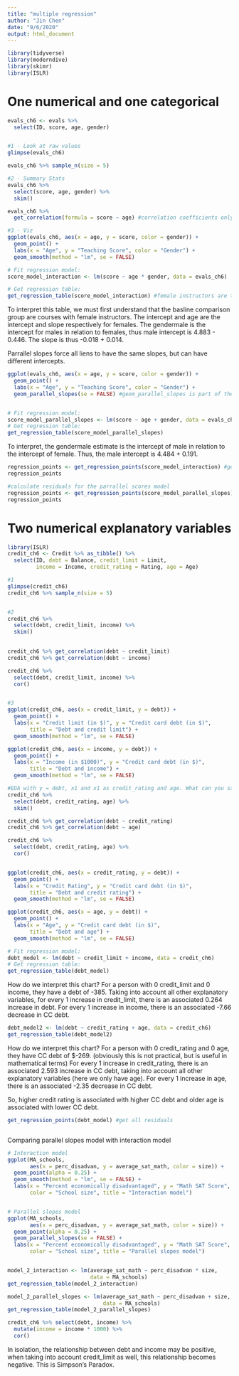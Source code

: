 ```yaml
---
title: "multiple regression"
author: "Jin Chen"
date: "9/6/2020"
output: html_document
---
```


```r
library(tidyverse)
library(moderndive)
library(skimr)
library(ISLR)

```

# One numerical and one categorical

```r
evals_ch6 <- evals %>%
  select(ID, score, age, gender)


#1 - Look at raw values
glimpse(evals_ch6)

evals_ch6 %>% sample_n(size = 5)

#2 - Summary Stats
evals_ch6 %>% 
  select(score, age, gender) %>% 
  skim()

evals_ch6 %>% 
  get_correlation(formula = score ~ age) #correlation coefficients only exist between numerical variables.

#3 - Viz
ggplot(evals_ch6, aes(x = age, y = score, color = gender)) +
  geom_point() +
  labs(x = "Age", y = "Teaching Score", color = "Gender") +
  geom_smooth(method = "lm", se = FALSE)
```

```r
# Fit regression model:
score_model_interaction <- lm(score ~ age * gender, data = evals_ch6)

# Get regression table:
get_regression_table(score_model_interaction) #female instructors are the baseline for comparison, because alphabetically comes before male
```
To interpret this table, we must first understand that the basline comparison group are courses with female instructors. The intercept and age are the intercept and slope respectively for females. The gendermale is the intercept for males in relation to females, thus male intercept is 4.883 - 0.446. The slope is thus -0.018 + 0.014. 


Parrallel slopes force all liens to have the same slopes, but can have different intercepts.
```r
ggplot(evals_ch6, aes(x = age, y = score, color = gender)) +
  geom_point() +
  labs(x = "Age", y = "Teaching Score", color = "Gender") +
  geom_parallel_slopes(se = FALSE) #geom_parallel_slopes is part of the moderndive package


# Fit regression model:
score_model_parallel_slopes <- lm(score ~ age + gender, data = evals_ch6) #notice we now use age + gender, not age * gender
# Get regression table:
get_regression_table(score_model_parallel_slopes)

```

To interpret, the gendermale estimate is the intercept of male in relation to the intercept of female. Thus, the male intercept is 4.484 + 0.191.

```r
regression_points <- get_regression_points(score_model_interaction) #get_regression_points quickly calculates all residuals
regression_points


```

```r
#calculate residuals for the parrallel scores model
regression_points <- get_regression_points(score_model_parallel_slopes) #get_regression_points quickly calculates all residuals
regression_points

```
# Two numerical explanatory variables

```r
library(ISLR)
credit_ch6 <- Credit %>% as_tibble() %>% 
  select(ID, debt = Balance, credit_limit = Limit, 
         income = Income, credit_rating = Rating, age = Age)

#1
glimpse(credit_ch6)
credit_ch6 %>% sample_n(size = 5)


#2
credit_ch6 %>% 
  select(debt, credit_limit, income) %>% 
  skim()
  

credit_ch6 %>% get_correlation(debt ~ credit_limit)
credit_ch6 %>% get_correlation(debt ~ income)

credit_ch6 %>% 
  select(debt, credit_limit, income) %>% 
  cor()


#3
ggplot(credit_ch6, aes(x = credit_limit, y = debt)) +
  geom_point() +
  labs(x = "Credit limit (in $)", y = "Credit card debt (in $)", 
       title = "Debt and credit limit") +
  geom_smooth(method = "lm", se = FALSE)

ggplot(credit_ch6, aes(x = income, y = debt)) +
  geom_point() +
  labs(x = "Income (in $1000)", y = "Credit card debt (in $)", 
       title = "Debt and income") +
  geom_smooth(method = "lm", se = FALSE)

```

```r
#EDA with y = debt, x1 and x1 as credit_rating and age. What can you say about the relationships?
credit_ch6 %>% 
  select(debt, credit_rating, age) %>% 
  skim()

credit_ch6 %>% get_correlation(debt ~ credit_rating)
credit_ch6 %>% get_correlation(debt ~ age)

credit_ch6 %>% 
  select(debt, credit_rating, age) %>% 
  cor()


ggplot(credit_ch6, aes(x = credit_rating, y = debt)) +
  geom_point() +
  labs(x = "Credit Rating", y = "Credit card debt (in $)", 
       title = "Debt and credit rating") +
  geom_smooth(method = "lm", se = FALSE)

ggplot(credit_ch6, aes(x = age, y = debt)) +
  geom_point() +
  labs(x = "Age", y = "Credit card debt (in $)", 
       title = "Debt and age") +
  geom_smooth(method = "lm", se = FALSE)

```

```r
# Fit regression model:
debt_model <- lm(debt ~ credit_limit + income, data = credit_ch6)
# Get regression table:
get_regression_table(debt_model)


```

How do we interpret this chart? For a person with 0 credit_limit and 0 income, they have a debt of -385. Taking into account all other explanatory variables,  for every 1 increase in credit_limit, there is an associated 0.264 increase in debt. For every 1 increase in income, there is an associated -7.66 decrease in CC debt. 


```r
debt_model2 <- lm(debt ~ credit_rating + age, data = credit_ch6)
get_regression_table(debt_model2)


```

How do we interpret this chart? For a person with 0 credit_rating and 0 age, they have CC debt of $-269. (obviously this is not practical, but is useful in mathematical terms) For every 1 increase in credit_rating, there is an associated 2.593 increase in CC debt, taking into account all other explanatory variables (here we only have age). For every 1 increase in age, there is an associated -2.35 decrease in CC debt.

So, higher credit rating is associated with higher CC debt and older age is associated with lower CC debt.

```r
get_regression_points(debt_model) #get all residuals



```
Comparing parallel slopes model with interaction model

```r
# Interaction model
ggplot(MA_schools, 
       aes(x = perc_disadvan, y = average_sat_math, color = size)) +
  geom_point(alpha = 0.25) +
  geom_smooth(method = "lm", se = FALSE) +
  labs(x = "Percent economically disadvantaged", y = "Math SAT Score", 
       color = "School size", title = "Interaction model")


# Parallel slopes model
ggplot(MA_schools, 
       aes(x = perc_disadvan, y = average_sat_math, color = size)) +
  geom_point(alpha = 0.25) +
  geom_parallel_slopes(se = FALSE) +
  labs(x = "Percent economically disadvantaged", y = "Math SAT Score", 
       color = "School size", title = "Parallel slopes model")


model_2_interaction <- lm(average_sat_math ~ perc_disadvan * size, 
                          data = MA_schools)
get_regression_table(model_2_interaction)

model_2_parallel_slopes <- lm(average_sat_math ~ perc_disadvan + size, 
                              data = MA_schools)
get_regression_table(model_2_parallel_slopes)
```

```r
credit_ch6 %>% select(debt, income) %>% 
  mutate(income = income * 1000) %>% 
  cor()


```

In isolation, the relationship between debt and income may be positive, when taking into account credit_limit as well, this relationship becomes negative. This is Simpson's Paradox.